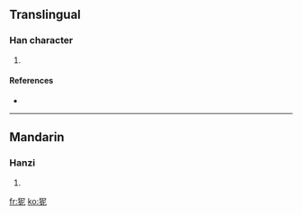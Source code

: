 ==Translingual==

===Han character===
{{Han char|rn=94|rad=犬|as=05|sn=8|four=4721<sub>1</sub>|canj=大竹尸心 (KHSP)}}

# {{defn|Han|sort=犬05}}

====References====
* {{Han ref|kx=0709.090|dkj=20342|dj=1121.190|hdz=21342.040|uh=72D4|ud=29396|bh=CD62|bd=52578}}

----

==Mandarin==

===Hanzi===
{{cmn-hanzi|pin=[[nǐ]] ([[ni3]])|wg=ni<sup>3</sup>}}

# {{defn|Mandarin}}

[[fr:狔]]
[[ko:狔]]